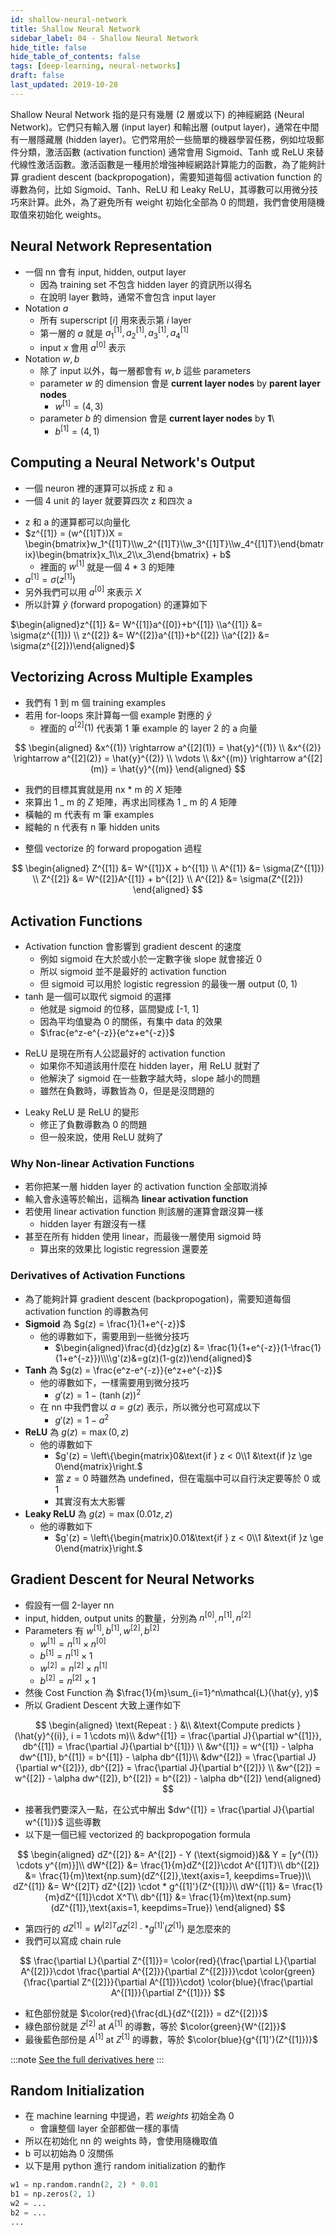 ```yaml
---
id: shallow-neural-network
title: Shallow Neural Network
sidebar_label: 04 - Shallow Neural Network
hide_title: false
hide_table_of_contents: false
tags: [deep-learning, neural-networks]
draft: false
last_updated: 2019-10-28
---
```


Shallow Neural Network 指的是只有幾層 (2 層或以下) 的神經網路 (Neural Network)。它們只有輸入層 (input layer) 和輸出層 (output layer)，通常在中間有一層隱藏層 (hidden layer)。它們常用於一些簡單的機器學習任務，例如垃圾郵件分類，激活函數 (activation function) 通常會用 Sigmoid、Tanh 或 ReLU 來替代線性激活函數。激活函數是一種用於增強神經網路計算能力的函數，為了能夠計算 gradient descent (backpropogation)，需要知道每個 activation function 的導數為何，比如 Sigmoid、Tanh、ReLU 和 Leaky ReLU，其導數可以用微分技巧來計算。此外，為了避免所有 weight 初始化全部為 0 的問題，我們會使用隨機取值來初始化 weights。

## Neural Network Representation

<fig
  src="/img/learning/deep-learning/01-neural-networks-and-deep-learning/04-shallow-neural-network/nn_representation.png"
  caption="Neural Network Representation"
/>

- 一個 nn 會有 input, hidden, output layer
  - 因為 training set 不包含 hidden layer 的資訊所以得名
  - 在說明 layer 數時，通常不會包含 input layer
- Notation $a$
  - 所有 superscript $[i]$ 用來表示第 $i$ layer
  - 第一層的 $a$ 就是 $a^{[1]}_1, a^{[1]}_2, a^{[1]}_3, a^{[1]}_4$
  - input $x$ 會用 $a^{[0]}$ 表示
- Notation $w, b$
  - 除了 input 以外，每一層都會有 $w, b$ 這些 parameters
  - parameter $w$ 的 dimension 會是 **current layer nodes** by **parent layer nodes**
    - $w^{[1]} = (4, 3)$
  - parameter $b$ 的 dimension 會是 **current layer nodes** by **1**\
    - $b^{[1]} = (4, 1)$

## Computing a Neural Network's Output

- 一個 neuron 裡的運算可以拆成 z 和 a
- 一個 4 unit 的 layer 就要算四次 z 和四次 a

<fig
  src="/img/learning/deep-learning/01-neural-networks-and-deep-learning/04-shallow-neural-network/nn_activate_each.png"
  caption="Computing a Neural Network's Output"
/>

- z 和 a 的運算都可以向量化
- $z^{[1]} = (w^{[1]T})X = \begin{bmatrix}w_1^{[1]T}\\w_2^{[1]T}\\w_3^{[1]T}\\w_4^{[1]T}\end{bmatrix}\begin{bmatrix}x_1\\x_2\\x_3\end{bmatrix} + b$
  - 裡面的 $w^{[1]}$ 就是一個 4 \* 3 的矩陣
- $a^{[1]} = \sigma(z^{[1]})$
- 另外我們可以用 $a^{[0]}$ 來表示 $X$
- 所以計算 $\hat{y}$ (forward propogation) 的運算如下

$\begin{aligned}z^{[1]} &= W^{[1]}a^{[0]}+b^{[1]} \\a^{[1]} &= \sigma(z^{[1]}) \\ z^{[2]} &= W^{[2]}a^{[1]}+b^{[2]} \\a^{[2]} &= \sigma(z^{[2]})\end{aligned}$

## Vectorizing Across Multiple Examples

- 我們有 1 到 m 個 training examples
- 若用 for-loops 來計算每一個 example 對應的 $\hat{y}$
  - 裡面的 ${a^[2](1)}$ 代表第 1 筆 example 的 layer 2 的 a 向量

$$
\begin{aligned}
&x^{(1)} \rightarrow a^{[2](1)} = \hat{y}^{(1)} \\
&x^{(2)} \rightarrow a^{[2](2)} = \hat{y}^{(2)} \\
\vdots \\
&x^{(m)} \rightarrow a^{[2](m)} = \hat{y}^{(m)}
\end{aligned}
$$

- 我們的目標其實就是用 nx \* m 的 $X$ 矩陣
- 來算出 1 _ m 的 $Z$ 矩陣，再求出同樣為 1 _ m 的 $A$ 矩陣
- 橫軸的 m 代表有 m 筆 examples
- 縱軸的 n 代表有 n 筆 hidden units

<fig
  src="/img/learning/deep-learning/01-neural-networks-and-deep-learning/04-shallow-neural-network/vectorize_multiple_examples.png"
  caption="Vectorizing Across Multiple Examples"
/>

- 整個 vectorize 的 forward propogation 過程

$$
\begin{aligned}
Z^{[1]} &= W^{[1]}X + b^{[1]} \\
A^{[1]} &= \sigma(Z^{[1]}) \\
Z^{[2]} &= W^{[2]}A^{[1]} + b^{[2]} \\
A^{[2]} &= \sigma(Z^{[2]})
\end{aligned}
$$

## Activation Functions

- Activation function 會影響到 gradient descent 的速度
  - 例如 sigmoid 在大於或小於一定數字後 slope 就會接近 0
  - 所以 sigmoid 並不是最好的 activation function
  - 但 sigmoid 可以用於 logistic regression 的最後一層 output (0, 1)
- tanh 是一個可以取代 sigmoid 的選擇
  - 他就是 sigmoid 的位移，區間變成 [-1, 1]
  - 因為平均值變為 0 的關係，有集中 data 的效果
  - $\frac{e^z-e^{-z}}{e^z+e^{-z}}$

<fig
  src="/img/learning/deep-learning/01-neural-networks-and-deep-learning/04-shallow-neural-network/tanh.png"
  caption="Tanh"
/>

- ReLU 是現在所有人公認最好的 activation function
  - 如果你不知道該用什麼在 hidden layer，用 ReLU 就對了
  - 他解決了 sigmoid 在一些數字越大時，slope 越小的問題
  - 雖然在負數時，導數皆為 0，但是是沒問題的

<fig
  src="/img/learning/deep-learning/01-neural-networks-and-deep-learning/04-shallow-neural-network/relu.png"
  caption="ReLU"
/>

- Leaky ReLU 是 ReLU 的變形
  - 修正了負數導數為 0 的問題
  - 但一般來說，使用 ReLU 就夠了

<fig
  src="/img/learning/deep-learning/01-neural-networks-and-deep-learning/04-shallow-neural-network/leaky_relu.png"
  caption="Leaky ReLU"
/>

### Why Non-linear Activation Functions

- 若你把某一層 hidden layer 的 activation function 全部取消掉
- 輸入會永遠等於輸出，這稱為 **linear activation function**
- 若使用 linear activation function 則該層的運算會跟沒算一樣
  - hidden layer 有跟沒有一樣
- 甚至在所有 hidden 使用 linear，而最後一層使用 sigmoid 時
  - 算出來的效果比 logistic regression 還要差

### Derivatives of Activation Functions

- 為了能夠計算 gradient descent (backpropogation)，需要知道每個 activation function 的導數為何
- **Sigmoid** 為 $g(z) = \frac{1}{1+e^{-z}}$
  - 他的導數如下，需要用到一些微分技巧
    - $\begin{aligned}\frac{d}{dz}g(z) &= \frac{1}{1+e^{-z}}(1-\frac{1}{1+e^{-z}})\\\\g'(z)&=g(z)(1-g(z))\end{aligned}$
- **Tanh** 為 $g(z) = \frac{e^z-e^{-z}}{e^z+e^{-z}}$
  - 他的導數如下，一樣需要用到微分技巧
    - $g'(z) = 1 - (\tanh(z))^2$
  - 在 nn 中我們會以 $a = g(z)$ 表示，所以微分也可寫成以下
    - $g'(z) = 1 - a^2$
- **ReLU** 為 $g(z) = \max(0, z)$
  - 他的導數如下
    - $g'(z) = \left\{\begin{matrix}0&\text{if } z < 0\\1 &\text{if }z \ge 0\end{matrix}\right.$
    - 當 $z = 0$ 時雖然為 undefined，但在電腦中可以自行決定要等於 0 或 1
    - 其實沒有太大影響
- **Leaky ReLU** 為 $g(z) = \max(0.01z, z)$
  - 他的導數如下
    - $g'(z) = \left\{\begin{matrix}0.01&\text{if } z < 0\\1 &\text{if }z \ge 0\end{matrix}\right.$

## Gradient Descent for Neural Networks

- 假設有一個 2-layer nn
- input, hidden, output units 的數量，分別為 $n^{[0]}, n^{[1]}, n^{[2]}$
- Parameters 有 $w^{[1]}, b^{[1]}, w^{[2]}, b^{[2]}$
  - $w^{[1]} = n^{[1]} \times n^{[0]}$
  - $b^{[1]} = n^{[1]} \times 1$
  - $w^{[2]} = n^{[2]} \times n^{[1]}$
  - $b^{[2]} = n^{[2]} \times 1$
- 然後 Cost Function 為 $\frac{1}{m}\sum_{i=1}^n\mathcal{L}(\hat{y}, y)$
- 所以 Gradient Descent 大致上運作如下

$$
\begin{aligned}
\text{Repeat : } &\\
&\text{Compute predicts } (\hat{y}^{(i)}, i = 1 \cdots m)\\
&dw^{[1]} = \frac{\partial J}{\partial w^{[1]}}, db^{[1]} = \frac{\partial J}{\partial b^{[1]}} \\
&w^{[1]} = w^{[1]} - \alpha dw^{[1]}, b^{[1]} = b^{[1]} - \alpha db^{[1]}\\
&dw^{[2]} = \frac{\partial J}{\partial w^{[2]}}, db^{[2]} = \frac{\partial J}{\partial b^{[2]}} \\
&w^{[2]} = w^{[2]} - \alpha dw^{[2]}, b^{[2]} = b^{[2]} - \alpha db^{[2]}
\end{aligned}
$$

- 接著我們要深入一點，在公式中解出 $dw^{[1]} = \frac{\partial J}{\partial w^{[1]}}$ 這些導數
- 以下是一個已經 vectorized 的 backpropogation formula

<fig
  src="/img/learning/deep-learning/01-neural-networks-and-deep-learning/04-shallow-neural-network/nn_2layer_computation_graph.png"
  caption="Neural Network 2-layer Computation Graph"
/>

$$
\begin{aligned}
dZ^{[2]} &= A^{[2]} - Y (\text{sigmoid})&& Y = [y^{(1)} \cdots y^{(m)}]\\
dW^{[2]} &= \frac{1}{m}dZ^{[2]}\cdot A^{[1]T}\\
db^{[2]} &= \frac{1}{m}\text{np.sum}(dZ^{[2]},\text{axis=1, keepdims=True})\\
dZ^{[1]} &= W^{[2]T} dZ^{[2]} \cdot * g^{[1]'}(Z^{[1]})\\
dW^{[1]} &= \frac{1}{m}dZ^{[1]}\cdot X^T\\
db^{[1]} &= \frac{1}{m}\text{np.sum}(dZ^{[1]},\text{axis=1, keepdims=True})
\end{aligned}
$$

- 第四行的 $dZ^{[1]} = W^{[2]T} dZ^{[2]} \cdot * g^{[1]'}(Z^{[1]})$ 是怎麼來的
- 我們可以寫成 chain rule

$$
\frac{\partial L}{\partial Z^{[1]}}=
\color{red}{\frac{\partial L}{\partial A^{[2]}}\cdot
\frac{\partial A^{[2]}}{\partial Z^{[2]}}}\cdot
\color{green}{\frac{\partial Z^{[2]}}{\partial A^{[1]}}\cdot}
\color{blue}{\frac{\partial A^{[1]}}{\partial Z^{[1]}}}
$$

- 紅色部份就是 $\color{red}{\frac{dL}{dZ^{[2]}} = dZ^{[2]}}$
- 綠色部份就是 $Z^{[2]} \text{ at } A^{[1]}$ 的導數，等於 $\color{green}{W^{[2]}}$
- 最後藍色部份是 $A^{[1]} \text{ at } Z^{[1]}$ 的導數，等於 $\color{blue}{g^{[1]'}(Z^{[1]})}$

:::note
[See the full derivatives here](https://medium.com/@pdquant/all-the-backpropagation-derivatives-d5275f727f60)
:::

## Random Initialization

- 在 machine learning 中提過，若 $weights$ 初始全為 0
  - 會讓整個 layer 全部都做一樣的事情
- 所以在初始化 nn 的 weights 時，會使用隨機取值
- b 可以初始為 0 沒關係
- 以下是用 python 進行 random initialization 的動作

```python
w1 = np.random.randn(2, 2) * 0.01
b1 = np.zeros(2, 1)
w2 = ...
b2 = ...
...
```
